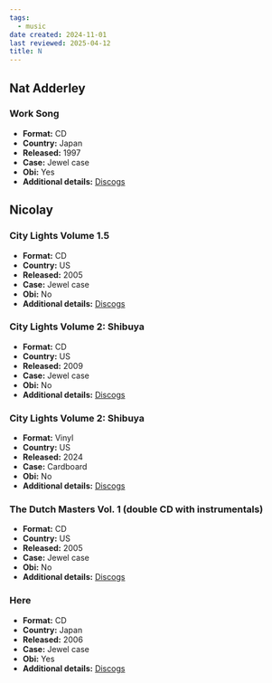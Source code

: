 ```yaml
---
tags:
  - music
date created: 2024-11-01
last reviewed: 2025-04-12
title: N
---
```


## Nat Adderley

### Work Song

- **Format:** CD
- **Country:** Japan
- **Released:** 1997
- **Case:** Jewel case
- **Obi:** Yes
- **Additional details:** [Discogs](https://www.discogs.com/release/30270134-Nat-Adderley-Work-Song)

## Nicolay

### City Lights Volume 1.5

- **Format:** CD
- **Country:** US
- **Released:** 2005
- **Case:** Jewel case
- **Obi:** No
- **Additional details:** [Discogs](https://www.discogs.com/release/1672634-Nicolay-City-Lights-Volume-15)

### City Lights Volume 2: Shibuya

- **Format:** CD
- **Country:** US
- **Released:** 2009
- **Case:** Jewel case
- **Obi:** No
- **Additional details:** [Discogs](https://www.discogs.com/release/1958800-Nicolay-City-Lights-Volume-2-Shibuya)

### City Lights Volume 2: Shibuya

- **Format:** Vinyl
- **Country:** US
- **Released:** 2024
- **Case:** Cardboard
- **Obi:** No
- **Additional details:** [Discogs](https://www.discogs.com/release/31964951-Nicolay-City-Lights-Volume-2-Shibuya)

### The Dutch Masters Vol. 1 (double CD with instrumentals)

- **Format:** CD
- **Country:** US
- **Released:** 2005
- **Case:** Jewel case
- **Obi:** No
- **Additional details:** [Discogs](https://www.discogs.com/release/2985431-Nicolay-The-Dutch-Masters-Vol-1)

### Here

- **Format:** CD
- **Country:** Japan
- **Released:** 2006
- **Case:** Jewel case
- **Obi:** Yes
- **Additional details:** [Discogs](https://www.discogs.com/release/1797352-Nicolay-Here)

